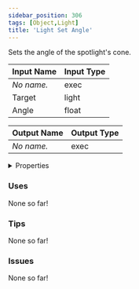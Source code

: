 ```yaml
---
sidebar_position: 306
tags: [Object,Light]
title: 'Light Set Angle'
---
```


Sets the angle of the spotlight's cone.




<EsbSvg />

| Input Name | Input Type |
|-----------|-----------|
| *No name.* | exec |
| Target | light |
| Angle | float |

| Output Name | Output Type |
|-----------|-----------|
| *No name.* | exec |


<details>
  <summary>Properties</summary>
  <div>
    <div>
    <table>
      <thead>
        <tr>
          <th>Is beta required?</th>
          <th>❌</th>
        </tr>
        <tr>
          <th>Is this chip a trolling risk?</th>
          <th>❌</th>
        </tr>
        <tr>
          <th>Is this chip a role assignment risk?</th>
          <th>❌</th>
        </tr>
        <tr>
          <th>Chip UUID</th>
          <th>494ceaa7-3520-4f5b-87e0-7dd08334730c</th>
        </tr>
      </thead>
    </table>
    </div>
  </div>
</details>

### Uses

None so far!

### Tips

None so far!

### Issues

None so far!